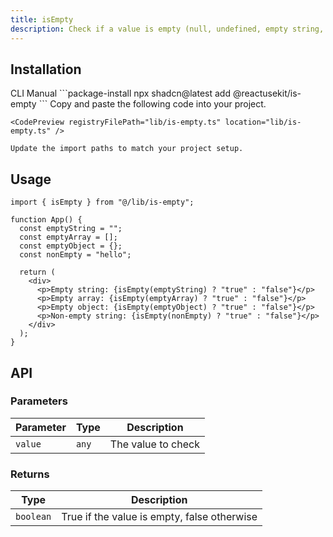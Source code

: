```yaml
---
title: isEmpty
description: Check if a value is empty (null, undefined, empty string, array, or object).
---
```


## Installation

<CodeTabs>
  <TabsList>
    <TabsTrigger value="cli">CLI</TabsTrigger>
    <TabsTrigger value="manual">Manual</TabsTrigger>
  </TabsList>
  
  <TabsContent value="cli">
    ```package-install
    npx shadcn@latest add @reactusekit/is-empty
    ```
  </TabsContent>
  
  <TabsContent value="manual">
    Copy and paste the following code into your project.

    <CodePreview registryFilePath="lib/is-empty.ts" location="lib/is-empty.ts" />

    Update the import paths to match your project setup.

  </TabsContent>
</CodeTabs>

## Usage

```tsx
import { isEmpty } from "@/lib/is-empty";

function App() {
  const emptyString = "";
  const emptyArray = [];
  const emptyObject = {};
  const nonEmpty = "hello";

  return (
    <div>
      <p>Empty string: {isEmpty(emptyString) ? "true" : "false"}</p>
      <p>Empty array: {isEmpty(emptyArray) ? "true" : "false"}</p>
      <p>Empty object: {isEmpty(emptyObject) ? "true" : "false"}</p>
      <p>Non-empty string: {isEmpty(nonEmpty) ? "true" : "false"}</p>
    </div>
  );
}
```

## API

### Parameters

| Parameter | Type  | Description        |
| --------- | ----- | ------------------ |
| `value`   | `any` | The value to check |

### Returns

| Type      | Description                                 |
| --------- | ------------------------------------------- |
| `boolean` | True if the value is empty, false otherwise |
